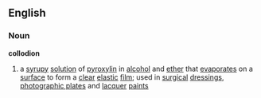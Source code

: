 ==English==
===Noun===
'''collodion'''
# a [[syrup]]y [[solution]] of [[pyroxylin]] in [[alcohol]] and [[ether]] that [[evaporate]]s on a [[surface]] to form a [[clear]] [[elastic]] [[film]]; used in [[surgical]] [[dressing]]s, [[photographic plate]]s and [[lacquer]] [[paint]]s